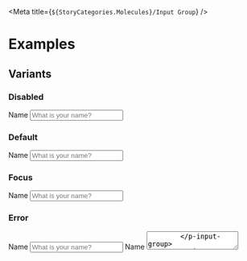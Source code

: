 
<Meta title={`${StoryCategories.Molecules}/Input Group`} />

<InputGroupDocs />

# Examples

## Variants

### Disabled

<Canvas>
	<div class='flex h-32 items-center px-10'>
		<p-input-group disabled>
			<span slot='label'>Name</span>
			<input
				class='p-input'
				slot='input'
				type='text'
				placeholder='What is your name?'
			/>
		</p-input-group>
	</div>
</Canvas>

### Default

<Canvas>
	<div class='flex h-32 items-center px-10'>
		<p-input-group>
			<span slot='label'>Name</span>
			<input
				class='p-input'
				slot='input'
				type='text'
				placeholder='What is your name?'
			/>
		</p-input-group>
	</div>
</Canvas>

### Focus

<Canvas>
	<div class='flex h-32 items-center px-10'>
		<p-input-group focused>
			<span slot='label'>Name</span>
			<input
				class='p-input'
				slot='input'
				type='text'
				placeholder='What is your name?'
			/>
		</p-input-group>
	</div>
</Canvas>

### Error

<Canvas>
	<div class='h-48 w-full px-10'>
		<p-input-group error='Invalid'>
			<span slot='label'>Name</span>
			<input
				class='p-input'
				slot='input'
				type='text'
				placeholder='What is your name?'
			/>
		</p-input-group>
		<p-input-group error='Invalid'>
			<span slot='label'>Name</span>
			<textarea
				class='p-input'
				slot='input'
				placeholder='What is your message?'
			/>
		</p-input-group>
		<p-input-group
			error='Invalid'
			size='small'
		>
			<span slot='label'>Name</span>
			<input
				class='p-input'
				slot='input'
				type='text'
				placeholder='What is your name?'
			/>
		</p-input-group>
		<p-input-group
			error='Invalid'
			size='small'
		>
			<span slot='label'>Name</span>
			<textarea
				class='p-input'
				slot='input'
				placeholder='What is your message?'
			/>
		</p-input-group>
	</div>
</Canvas>

### Error small

<Canvas>
	<div class='flex h-32 items-center px-10'>
		<p-input-group
			class='w-16'
			error='Invalid'
		>
			<input
				class='p-input'
				slot='input'
				type='text'
				placeholder='0.0'
			/>
		</p-input-group>
	</div>
</Canvas>

## Prefix & Suffix

### Prefix

#### Icon

<Canvas>
	<div class='flex h-32 items-center px-10'>
		<p-input-group
			label='Name'
			icon='person'
		>
			<input
				class='p-input'
				slot='input'
				type='text'
				placeholder='What is your name?'
			/>
		</p-input-group>
	</div>
</Canvas>

#### Text

<Canvas>
	<div class='flex h-32 items-center px-10'>
		<p-input-group
			label='Name'
			prefix='#'
		>
			<input
				class='p-input'
				slot='input'
				type='number'
				placeholder='Choose a number?'
			/>
		</p-input-group>
	</div>
</Canvas>

### Suffix

#### Text

<Canvas>
	<div class='flex h-32 items-center px-10'>
		<p-input-group
			label='Name'
			suffix='#'
		>
			<input
				class='p-input'
				slot='input'
				type='number'
				placeholder='Choose a number?'
			/>
		</p-input-group>
	</div>
</Canvas>

#### Text with error

<Canvas>
	<div class='flex h-32 items-center px-10'>
		<p-input-group
			label='Name'
			suffix='#'
			error='Not a number'
		>
			<input
				class='p-input'
				slot='input'
				type='number'
				placeholder='Choose a number?'
			/>
		</p-input-group>
	</div>
</Canvas>

## Helper

### Default

<Canvas>
	<div class='flex h-32 items-center px-10'>
		<p-input-group
			helper='The on your birth certificate.'
			label='Name'
		>
			<textarea
				class='p-input'
				slot='input'
				placeholder='Tell me your story?'
			/>
		</p-input-group>
	</div>
</Canvas>

### Slotted

<Canvas>
	<div class='flex h-32 items-center px-10'>
		<p-input-group label='Name'>
			<textarea
				class='p-input'
				slot='input'
				placeholder='Tell me your story?'
			/>
			<span slot='helper'>The name on your birth certificate. (slotted)</span>
		</p-input-group>
	</div>
</Canvas>

## Header

### Custom header item

<Canvas>
	<div class='flex h-32 items-center px-10'>
		<p-input-group label='Password'>
			<input
				class='p-input'
				slot='input'
				type='password'
				placeholder='What is your password?'
			/>
			<p-button
				slot='header'
				variant='text'
				size='sm'
				class='-mb-2 -mt-2'
			>
				Password forgotten?
			</p-button>
		</p-input-group>
	</div>
</Canvas>

### With helper

<Canvas>
	<div class='flex h-32 items-center px-10'>
		<p-input-group
			label='Password'
			helper='I am helping!'
		>
			<input
				class='p-input'
				slot='input'
				type='password'
				placeholder='What is your password?'
			/>
			<p-button
				slot='header'
				variant='text'
				size='sm'
				class='-mb-2 -mt-2'
			>
				Password forgotten?
			</p-button>
		</p-input-group>
	</div>
</Canvas>
